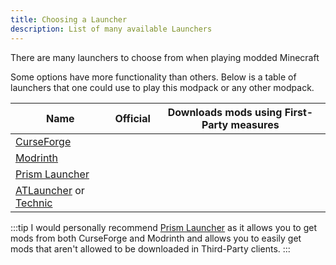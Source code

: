 ```yaml
---
title: Choosing a Launcher
description: List of many available Launchers
---
```



There are many launchers to choose from when playing modded Minecraft

Some options have more functionality than others. Below is a table of launchers that one could use to play this modpack or any other modpack.

| Name                                                                                                                           | Official                                                  | Downloads mods using First-Party measures                 |
| ------------------------------------------------------------------------------------------------------------------------------ | --------------------------------------------------------- | --------------------------------------------------------- |
| [CurseForge](https://www.curseforge.com/download/app) <Icon name="simple-icons:curseforge" size="1.2em" class="inline-icon" /> | <Icon name="twemoji:check-box-with-check" size="1.2em" /> | <Icon name="twemoji:check-box-with-check" size="1.2em" /> |
| [Modrinth](https://modrinth.com/app) <Icon name="simple-icons:modrinth" size="1.2em" class="inline-icon" />                    | <Icon name="twemoji:check-box-with-check" size="1.2em" /> | <Icon name="twemoji:check-box-with-check" size="1.2em" /> |
| [Prism Launcher](https://github.com/PrismLauncher/PrismLauncher)                                                               | <Icon name="twemoji:cross-mark" size="1.2em" />           | <Icon name="twemoji:cross-mark" size="1.2em" />           |
| [ATLauncher](https://atlauncher.com/) or [Technic](https://www.technicpack.net/)                                               | <Icon name="twemoji:cross-mark" size="1.2em" />           | <Icon name="twemoji:cross-mark" size="1.2em" />           |

:::tip
I would personally recommend [Prism Launcher](https://github.com/PrismLauncher/PrismLauncher) as it allows you to get mods from both CurseForge and Modrinth and allows you to easily get mods that aren't allowed to be downloaded in Third-Party clients.
:::
